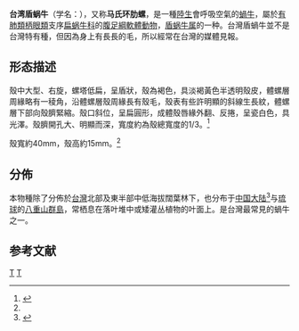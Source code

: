 {{Speciesbox
| image = 臺灣盾蝸牛.JPG
| image_caption = 一隻臺灣盾蝸牛活體
| status = NE | status_system = 
| status_ref = <ref>The IUCN Red List of Threatened Species. Version 2015-4. <www.iucnredlist.org>. Downloaded on 07 June 2016.</ref>
| genus = Aegista 
| species = mackensii
| display_parents = 7
| authority = ([[Adams_(surname)|Adams]] & [[Lovell_Augustus_Reeve|Reeve]], 1850)
| synonyms = 
}}

'''台湾盾蜗牛'''（学名：''{{lang|la|Aegista mackensii}}''），又称'''马氏环肋螺'''，是一種[[陸生動物|陸生]]會呼吸空氣的[[蝸牛|蝸牛]]，屬於[[有肺類|有肺類]][[柄眼類|柄眼類]]支序[[扁蜗牛科|扁蜗牛科]]的[[腹足綱|腹足綱]][[軟體動物|軟體動物]]{{r |Wen & Hwang}}，[[盾蜗牛属|盾蜗牛属]]的一种{{r|shell_2065}}。台灣盾蝸牛並不是台灣特有種，但因為身上有長長的毛，所以經常在台灣的媒體見報{{r|ettoday|xuite}}。

==形态描述==
殼中大型、右旋，螺塔低扁，呈盾狀，殼為褐色，具淡褐黃色半透明殼皮，體螺層周緣略有一稜角，沿體螺層殼周緣長有殼毛，殼表有些許明顯的斜線生長紋，體螺層下部向殼臍緊縮。殼口斜位，呈扁圓形，成體殼唇緣外翻、反捲，呈瓷白色，具光澤。殼臍開孔大、明顯而深，寬度約為殼總寬度的1/3。<ref name=":0">{{Cite web|title=臺灣盾蝸牛|url=http://landsnail.biodiv.tw/pages/444|accessdate=2021-01-30|work=臺灣陸生蝸牛資訊網|language=zh-hant}}</ref>

殼寬約40mm，殼高約15mm。<ref name=":0" />

==分佈==
本物種除了分佈於[[台灣|台灣]]北部及東半部中低海拔闊葉林下{{r|xuite}}，也分布于[[中国大陆|中国大陆]]<ref>{{Cite book|title=|last=吴岷|first=好奇心书系：常见蜗牛野外识别手册|publisher=重庆大学出版社|year=2015|isbn=|location=重庆|pages=p164}}</ref>与[[琉球|琉球]]的[[八重山群島|八重山群島]]，常栖息在落叶堆中或矮灌丛植物的叶面上。是台灣最常見的蝸牛之一{{r|shell_2065|ettoday}}。

==参考文献==
{{reflist|refs=
<ref name="ettoday">{{cite news
| title=長毛的蝸牛！ 花蓮女警林芝芝發現神奇的台灣盾蝸牛
| url=http://www.ettoday.net/news/20130408/189210.htm
| publisher=[[ETtoday新聞雲|ETtoday新聞雲]]
| date=2013-04-08
| access-date=2018-01-05
| language=zh-hant
| archive-date=2018-01-06
| archive-url=https://web.archive.org/web/20180106063545/https://www.ettoday.net/news/20130408/189210.htm
| dead-url=no
}}</ref>
<ref name="shell_2065">{{cite web
 |url          = http://shell.sinica.edu.tw/chinese/shellbase_detail.php?science_no=2065
 |title        = 国际贝库：台湾盾蜗牛
 |publisher    = 台湾贝类资料库
 |access-date  = 2018-01-05
 |language     = zh-hant
 |archive-date = 2016-03-04
 |archive-url  = https://web.archive.org/web/20160304104834/http://shell.sinica.edu.tw/chinese/shellbase_detail.php?science_no=2065
 |dead-url     = no
}}</ref>
<ref name="Wen & Hwang">{{cite journal
 |url          = http://www.airitilibrary.com/Publication/alDetailedMesh?docid=02506378-201401-201401170020-201401170020-37-44
 |last1        = Wen
 |first1       = P. Y.
 |last2        = Hwang
 |first2       = C. C.
 |year         = 2014
 |title        = Comparative anatomy of ''Aegista'' (''Aegista'') ''subchinensis'' and ''Aegista'' (''Plectotropis'') ''mackensii'' (Gastropoda: Bradybaenidae)
 |journal      = ''[[Bulletin_of_Malacology|Bulletin of Malacology]]'', Taiwan
 |volume       = 37
 |pages        = 33–44
 |access-date  = 2018-01-05
 |archive-date = 2018-01-06
 |archive-url  = https://web.archive.org/web/20180106064006/http://www.airitilibrary.com/Publication/alDetailedMesh?docid=02506378-201401-201401170020-201401170020-37-44
 |dead-url     = no
}}</ref>
<ref name="xuite">{{cite web |url=http://blog.xuite.net/snailprincekin/twblog/166740417-%E7%94%9F%E6%AF%9B%E7%9A%84%E8%9D%B8%E7%89%9B |title=生毛的蝸牛 |work=蝸牛王子的部落格 |author=snailprincekin |date=2009-10-05 |access-date=2018-08-08 |language=zh-hant |archive-date=2018-11-06 |archive-url=https://web.archive.org/web/20181106092841/https://blog.xuite.net/snailprincekin/twblog/166740417-%E7%94%9F%E6%AF%9B%E7%9A%84%E8%9D%B8%E7%89%9B |dead-url=no }}</ref>
}}

{{Commons category|Aegista mackensii}}
{{Taxonbar}}

[[Category:盾蜗牛属|T]]
[[Category:1850年描述的动物|T]]